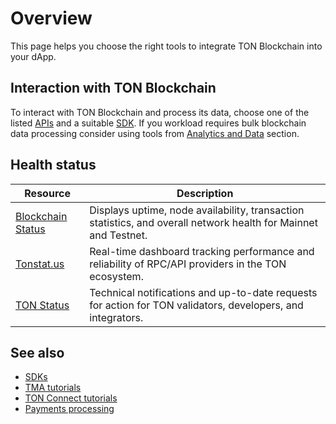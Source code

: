 
# Overview

This page helps you choose the right tools to integrate TON Blockchain into your dApp.

## Interaction with TON Blockchain

To interact with TON Blockchain and process its data, choose one of the listed [APIs](/v3/guidelines/dapps/apis-sdks/api-types) and a suitable [SDK](/v3/guidelines/dapps/apis-sdks/sdk).
If you workload requires bulk blockchain data processing consider using tools from [Analytics and Data](/v3/guidelines/dapps/apis-sdks/analytics-and-data) section.

## Health status

| Resource | Description |
|----------|--------------|
| [Blockchain Status](https://status.toncenter.com/) | Displays uptime, node availability, transaction statistics, and overall network health for Mainnet and Testnet. |
| [Tonstat.us](https://tonstat.us/) | Real-time dashboard tracking performance and reliability of RPC/API providers in the TON ecosystem. |
| [TON Status](https://t.me/tonstatus) | Technical notifications and up-to-date requests for action for TON validators, developers, and integrators. |

## See also

- [SDKs](/v3/guidelines/dapps/apis-sdks/sdk)
- [TMA tutorials](/v3/guidelines/dapps/tma/tutorials/step-by-step-guide)
- [TON Connect tutorials](/v3/guidelines/ton-connect/how-ton-connect-works)
- [Payments processing](/v3/guidelines/dapps/asset-processing/payments-processing)

<Feedback />
